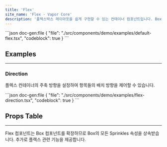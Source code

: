 ```yaml
---
title: 'Flex'
site_name: 'Flex - Vapor Core'
description: '플렉스박스 레이아웃을 쉽게 구현할 수 있는 컨테이너 컴포넌트입니다. Box 컴포넌트를 확장하여 플렉스 관련 기능을 제공합니다.'
---
```


<Demo name="default-flex">
```json doc-gen:file
{
    "file": "./src/components/demo/examples/default-flex.tsx",
    "codeblock": true
}
```
</Demo>

## Examples

---

### Direction

플렉스 컨테이너의 주축 방향을 설정하여 항목들의 배치 방향을 제어할 수 있습니다.

<Demo name="flex-direction">
```json doc-gen:file
{
    "file": "./src/components/demo/examples/flex-direction.tsx",
    "codeblock": true
}
```
</Demo>

## Props Table

---

Flex 컴포넌트는 Box 컴포넌트를 확장하므로 Box의 모든 Sprinkles 속성을 상속받습니다. 추가로 플렉스 관련 기능을 제공합니다.

<ComponentPropsTable file="flex" section="props" />
